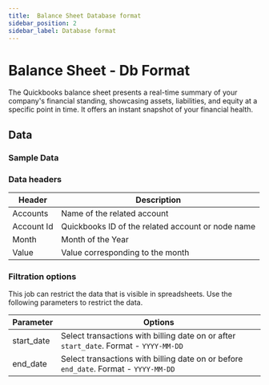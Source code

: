 ```yaml
---
title:  Balance Sheet Database format
sidebar_position: 2
sidebar_label: Database format
---
```

#  Balance Sheet - Db Format

The Quickbooks balance sheet presents a real-time summary of your company's financial standing, showcasing assets, liabilities, and equity at a specific point in time. It offers an instant snapshot of your financial health. 

<AddJob
  template="gsheet_quickbooks_db_balance_sheet"
/>


## Data

### Sample Data

<Gsheet
  src="https://docs.google.com/spreadsheets/d/1KWa16ZCTRUdIF7LXFQzgCaBXEze4fpGWaV77tc8Q_Y8/edit#gid=833516919"
/>


### Data headers

| Header      | Description                                       |
|-------------|---------------------------------------------------|
| Accounts    | Name of the related account                       |
| Account Id  | Quickbooks ID of the related account or node name |
| Month       | Month of the Year                                 |
| Value       | Value corresponding to the month                  |


### Filtration options

This job can restrict the data that is visible in spreadsheets. Use the following parameters to restrict the data.

| Parameter | Options |
|----|----|
| start_date | Select transactions with billing date on or after `start_date`. Format - `YYYY-MM-DD` |
| end_date | Select transactions with billing date on or before `end_date`. Format - `YYYY-MM-DD` |

<!---
## Others

### Similar jobs

Similar sort of data can be achieved by using get accounting transaction job and filtering it by invoice type. 

### Reports that use this job

Here are some of the report templates that use this job: 
-->